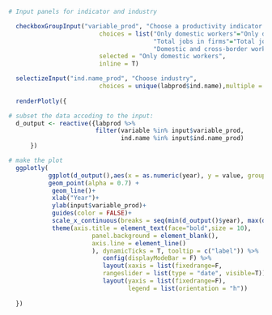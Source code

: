 
```r


# Input panels for indicator and industry

  checkboxGroupInput("variable_prod", "Choose a productivity indicator with:", 
                         choices = list("Only domestic workers"="Only domestic workers", 
                                        "Total jobs in firms"="Total jobs in firms",
                                        "Domestic and cross-border workers"="Domestic and cross-border workers"),
                         selected = "Only domestic workers",
                         inline = T)

  selectizeInput("ind.name_prod", "Choose industry",
                         choices = unique(labprod$ind.name),multiple = TRUE, selected = "Manufacture of pharmaceutical products")
    
  renderPlotly({

# subset the data accoding to the input:
  d_output <- reactive({labprod %>%
                        filter(variable %in% input$variable_prod,
                               ind.name %in% input$ind.name_prod)
      }) 

# make the plot
  ggplotly(  
           ggplot(d_output(),aes(x = as.numeric(year), y = value, group = interaction(ind.name, variable), colour = ind.name,linetype  = variable, label = Industry)) +
           geom_point(alpha = 0.7) +  
            geom_line()+
            xlab("Year")+
            ylab(input$variable_prod)+
            guides(color = FALSE)+
            scale_x_continuous(breaks = seq(min(d_output()$year), max(d_output()$year), by = 5)) +
            theme(axis.title = element_text(face="bold",size = 10),
                       panel.background = element_blank(),
                       axis.line = element_line()
                       ), dynamicTicks = T, tooltip = c("label")) %>%
                          config(displayModeBar = F) %>%
                          layout(xaxis = list(fixedrange=F, 
                          rangeslider = list(type = "date", visible=T))) %>%
                          layout(yaxis = list(fixedrange=F),
                                 legend = list(orientation = "h"))
    
  })

```
